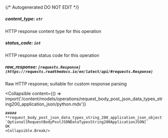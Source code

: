 {/* Autogenerated DO NOT EDIT  */}

##### **content_type:** `str`
HTTP response content type for this operation

##### **status_code:** `int`
HTTP response status code for this operation

##### **raw_response:** `[requests.Response](https://requests.readthedocs.io/en/latest/api/#requests.Response)`
Raw HTTP response; suitable for custom response parsing

<Collapsible
    content={() => import('/content/models/operations/request_body_post_json_data_types_string200_application_json/python.mdx')}
>
    ##### **request_body_post_json_data_types_string_200_application_json_object:** `Optional[RequestBodyPostJSONDataTypesString200ApplicationJSON]`
    OK
    <Collapsible.Break/>
</Collapsible>

